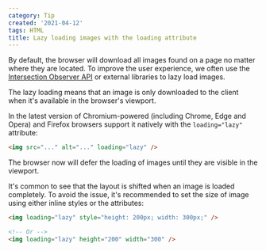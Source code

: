 ```yaml
---
category: Tip
created: '2021-04-12'
tags: HTML
title: Lazy loading images with the loading attribute
---
```


By default, the browser will download all images found on a page no matter where they are located. To improve the user experience, we often use the [Intersection Observer API](https://developer.mozilla.org/en-US/docs/Web/API/Intersection_Observer_API) or external libraries to lazy load images.

The lazy loading means that an image is only downloaded to the client when it's available in the browser's viewport.

In the latest version of Chromium-powered (including Chrome, Edge and Opera) and Firefox browsers support it natively with the `loading="lazy"` attribute:

```html
<img src="..." alt="..." loading="lazy" />
```

The browser now will defer the loading of images until they are visible in the viewport.

It's common to see that the layout is shifted when an image is loaded completely. To avoid the issue, it's recommended to set the size of image using either inline styles or the attributes:

```html
<img loading="lazy" style="height: 200px; width: 300px;" />

<!-- Or -->
<img loading="lazy" height="200" width="300" />
```
